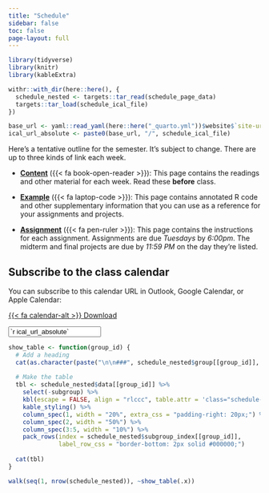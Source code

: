 ```yaml
---
title: "Schedule"
sidebar: false
toc: false
page-layout: full
---
```


```r
library(tidyverse)
library(knitr)
library(kableExtra)

withr::with_dir(here::here(), {
  schedule_nested <- targets::tar_read(schedule_page_data)
  targets::tar_load(schedule_ical_file)
})

base_url <- yaml::read_yaml(here::here("_quarto.yml"))$website$`site-url`
ical_url_absolute <- paste0(base_url, "/", schedule_ical_file)
```

::: {.schedule-page}

Here's a tentative outline for the semester. It's subject to change. There are up to three kinds of link each week. 

- [**Content**](/content/) ({{< fa book-open-reader >}}): This page contains the readings and other material for each week. Read these **before** class.

- [**Example**](/example/) ({{< fa laptop-code >}}): This page contains annotated R code and other supplementary information that you can use as a reference for your assignments and projects. 

- [**Assignment**](/assignment/) ({{< fa pen-ruler >}}): This page contains the instructions for each assignment. Assignments are due _Tuesdays_ by *6:00pm*. The midterm and final projects are due by *11:59 PM* on the day they're listed.

::: {.callout-tip}

## Subscribe to the class calendar

You can subscribe to this calendar URL in Outlook, Google Calendar, or Apple Calendar:

::: {.grid}

::: {.g-col-12 .g-col-md-2}
<p class="download-btn"><a class="btn btn-danger btn-sm" href="/`r schedule_ical_file`" role="button">{{< fa calendar-alt >}} Download</a></p>
:::

::: {.g-col-12 .g-col-md-10}
<p><input class="form-control" type="text" value="`r ical_url_absolute`" onclick="this.select()" readonly></p>
:::

:::

:::


```r
show_table <- function(group_id) {
  # Add a heading
  cat(as.character(paste("\n\n###", schedule_nested$group[[group_id]], "\n\n")))
  
  # Make the table
  tbl <- schedule_nested$data[[group_id]] %>% 
    select(-subgroup) %>% 
    kbl(escape = FALSE, align = "rlccc", table.attr = 'class="schedule-table"') %>% 
    kable_styling() %>% 
    column_spec(1, width = "20%", extra_css = "padding-right: 20px;") %>% 
    column_spec(2, width = "50%") %>% 
    column_spec(3:5, width = "10%") %>% 
    pack_rows(index = schedule_nested$subgroup_index[[group_id]],
              label_row_css = "border-bottom: 2px solid #000000;")
  
  cat(tbl)
}
```

```r
walk(seq(1, nrow(schedule_nested)), ~show_table(.x))
```

:::
